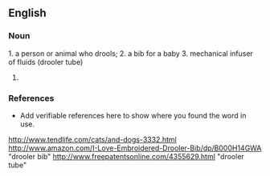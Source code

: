==English==

===Noun===
{{en-noun}}
1. a person or animal who drools; 2. a bib for a baby 3. mechanical infuser of fluids (drooler tube)
# {{substub}}

===References===
*Add verifiable references here to show where you found the word in use.
http://www.tendlife.com/cats/and-dogs-3332.html
http://www.amazon.com/I-Love-Embroidered-Drooler-Bib/dp/B000H14GWA "drooler bib"
http://www.freepatentsonline.com/4355629.html "drooler tube"